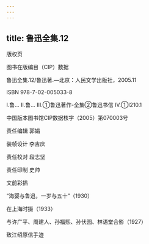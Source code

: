 ```yaml
---
---
---
```

title: 鲁迅全集.12
---




版权页


图书在版编目（CIP）数据

鲁迅全集.12/鲁迅著.—北京：人民文学出版社，2005.11

ISBN 978-7-02-005033-8

Ⅰ.鲁… Ⅱ.鲁… Ⅲ.①鲁迅著作-全集②鲁迅书信 Ⅳ.①I210.1

中国版本图书馆CIP数据核字（2005）第070003号

责任编辑 郭娟

装帧设计 李吉庆

责任校对 段志坚

责任印制 史帅





文前彩插




“海婴与鲁迅，一岁与五十”（1930）



在上海时摄（1933）



与许广平、周建人、孙福熙、孙伏园、林语堂合影（1927）



致江绍原信手迹